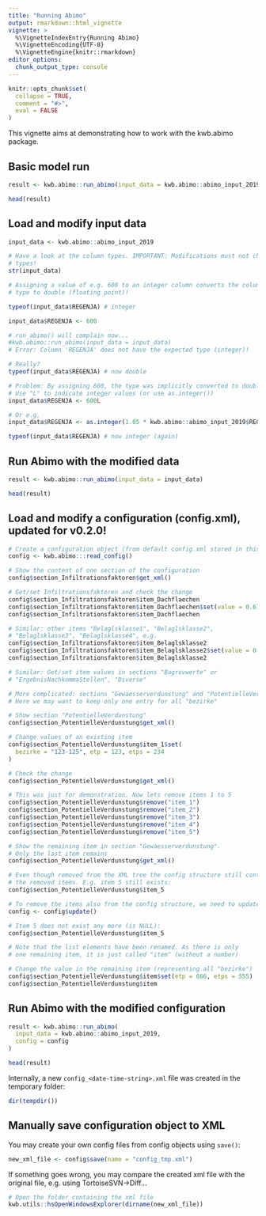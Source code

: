 ```yaml
---
title: "Running Abimo"
output: rmarkdown::html_vignette
vignette: >
  %\VignetteIndexEntry{Running Abimo}
  %\VignetteEncoding{UTF-8}
  %\VignetteEngine{knitr::rmarkdown}
editor_options: 
  chunk_output_type: console
---
```


```r
knitr::opts_chunk$set(
  collapse = TRUE,
  comment = "#>",
  eval = FALSE
)
```

This vignette aims at demonstrating how to work with the kwb.abimo package.

## Basic model run

```r
result <- kwb.abimo::run_abimo(input_data = kwb.abimo::abimo_input_2019)

head(result)
```

## Load and modify input data

```r
input_data <- kwb.abimo::abimo_input_2019

# Have a look at the column types. IMPORTANT: Modifications must not change the
# types!
str(input_data)

# Assigning a value of e.g. 600 to an integer column converts the column
# type to double (floating point)!

typeof(input_data$REGENJA) # integer

input_data$REGENJA <- 600

# run_abimo() will complain now...
#kwb.abimo::run_abimo(input_data = input_data)
# Error: Column 'REGENJA' does not have the expected type (integer)!

# Really?
typeof(input_data$REGENJA) # now double

# Problem: By assigning 600, the type was implicitly converted to double.
# Use "L" to indicate integer values (or use as.integer())
input_data$REGENJA <- 600L

# Or e.g.
input_data$REGENJA <- as.integer(1.05 * kwb.abimo::abimo_input_2019$REGENJA)

typeof(input_data$REGENJA) # now integer (again)
```

## Run Abimo with the modified data

```r
result <- kwb.abimo::run_abimo(input_data = input_data)

head(result)
```

## Load and modify a configuration (config.xml), updated for v0.2.0!

```r
# Create a configuration object (from default config.xml stored in this package)
config <- kwb.abimo:::read_config()

# Show the content of one section of the configuration
config$section_Infiltrationsfaktoren$get_xml()

# Get/set Infiltrationsfaktoren and check the change
config$section_Infiltrationsfaktoren$item_Dachflaechen
config$section_Infiltrationsfaktoren$item_Dachflaechen$set(value = 0.6)
config$section_Infiltrationsfaktoren$item_Dachflaechen

# Similar: other items "Belaglsklasse1", "Belaglsklasse2",
# "Belaglsklasse3", "Belaglsklasse4", e.g.
config$section_Infiltrationsfaktoren$item_Belaglsklasse2
config$section_Infiltrationsfaktoren$item_Belaglsklasse2$set(value = 0.99)
config$section_Infiltrationsfaktoren$item_Belaglsklasse2

# Similar: Get/set item values in sections "Bagrovwerte" or 
# "ErgebnisNachkommaStellen", "Diverse"

# More complicated: sections "Gewaesserverdunstung" and "PotentielleVerdunstung". 
# Here we may want to keep only one entry for all "bezirke"

# Show section "PotentielleVerdunstung"
config$section_PotentielleVerdunstung$get_xml()

# Change values of an existing item
config$section_PotentielleVerdunstung$item_1$set(
  bezirke = "123-125", etp = 123, etps = 234
)

# Check the change
config$section_PotentielleVerdunstung$get_xml()

# This was just for demonstration. Now lets remove items 1 to 5
config$section_PotentielleVerdunstung$remove("item_1")
config$section_PotentielleVerdunstung$remove("item_2")
config$section_PotentielleVerdunstung$remove("item_3")
config$section_PotentielleVerdunstung$remove("item_4")
config$section_PotentielleVerdunstung$remove("item_5")

# Show the remaining item in section "Gewaesserverdunstung". 
# Only the last item remains
config$section_PotentielleVerdunstung$get_xml()

# Even though removed from the XML tree the config structure still contains
# the removed items. E.g. item 5 still exists:
config$section_PotentielleVerdunstung$item_5

# To remove the items also from the config structure, we need to update it
config <- config$update()

# Item 5 does not exist any more (is NULL):
config$section_PotentielleVerdunstung$item_5

# Note that the list elements have been renamed. As there is only
# one remaining item, it is just called "item" (without a number)

# Change the value in the remaining item (representing all "bezirke")
config$section_PotentielleVerdunstung$item$set(etp = 666, etps = 555)
config$section_PotentielleVerdunstung$item
```

## Run Abimo with the modified configuration

```r
result <- kwb.abimo::run_abimo(
  input_data = kwb.abimo::abimo_input_2019,
  config = config
)

head(result)
```

Internally, a new `config_<date-time-string>.xml` file was created in the
temporary folder:

```r
dir(tempdir())
```

## Manually save configuration object to XML

You may create your own config files from config objects using `save()`:

```r
new_xml_file <- config$save(name = "config_tmp.xml")
```

If something goes wrong, you may compare the created xml file with the
original file, e.g. using TortoiseSVN->Diff...

```r
# Open the folder containing the xml file
kwb.utils::hsOpenWindowsExplorer(dirname(new_xml_file))
```


